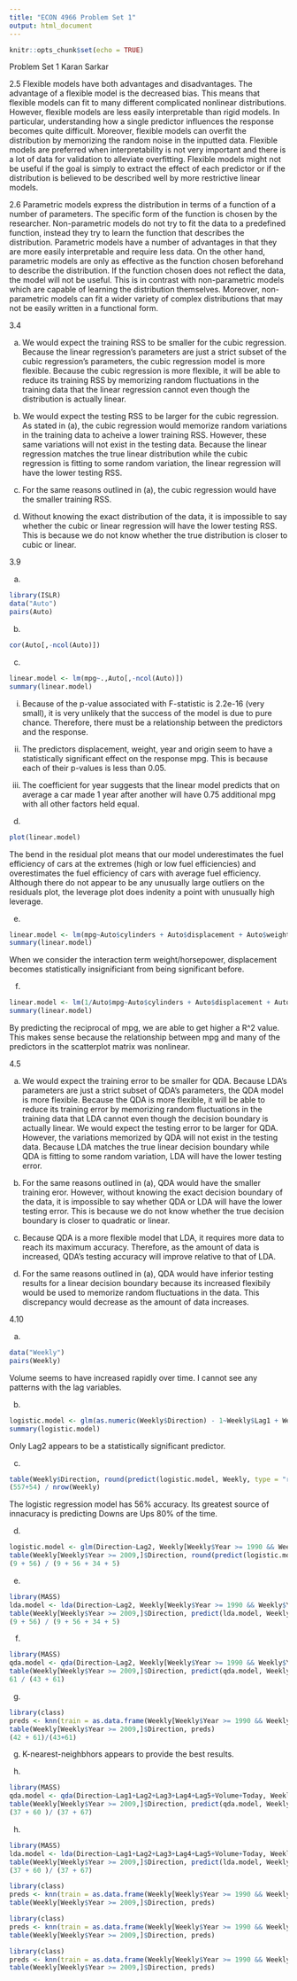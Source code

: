 ```yaml
---
title: "ECON 4966 Problem Set 1"
output: html_document
---
```


```r
knitr::opts_chunk$set(echo = TRUE)
```

Problem Set 1
Karan Sarkar

2.5
Flexible models have both advantages and disadvantages. The advantage of a flexible model is the decreased bias. This means that flexible models can fit to many different complicated nonlinear distributions. However, flexible models are less easily interpretable than rigid models. In particular, understanding how a single predictor influences the response becomes quite difficult. Moreover, flexible models can overfit the distribution by memorizing the random noise in the inputted data.  Flexible models are preferred when interpretability is not very important and there is a lot of data for validation to alleviate overfitting. Flexible models might not be useful if the goal is simply to extract the effect of each predictor or if the distribution is believed to be described well by more restrictive linear models.

2.6
Parametric models express the distribution in terms of a function of a number of parameters. The specific form of the function is chosen by the researcher. Non-parametric models do not try to fit the data to a predefined function, instead they try to learn the function that describes the distribution. Parametric models have a number of advantages in that they are more easily interpretable and require less data. On the other hand, parametric models are only as effective as the function chosen beforehand to describe the distribution. If the function chosen does not reflect the data, the model will not be useful. This is in contrast with non-parametric models which are capable of learning the distribution themselves. Moreover, non-parametric models can fit a wider variety of complex distributions that may not be easily written in a functional form.

3.4

(a) We would expect the training RSS to be smaller for the cubic regression. Because the linear regression's parameters are just a strict subset of the cubic regression's parameters, the cubic regression model is more flexible. Because the cubic regression is more flexible, it will be able to reduce its training RSS by memorizing random fluctuations in the training data that the linear regression cannot even though the distribution is actually linear.

(b) We would expect the testing RSS to be larger for the cubic regression. As stated in (a), the cubic regression would memorize random variations in the training data to acheive a lower training RSS. However, these same variations will not exist in the testing data. Because the linear regression matches the true linear distribution while the cubic regression is fitting to some random variation, the linear regression will have the lower testing RSS.

(c) For the same reasons outlined in (a), the cubic regression would have the smaller training RSS.

(d) Without knowing the exact distribution of the data, it is impossible to say whether the cubic or linear regression will have the lower testing RSS. This is because we do not know whether the true distribution is closer to cubic or linear.

3.9

(a)
```r
library(ISLR)
data("Auto")
pairs(Auto)
```

(b)
```r
cor(Auto[,-ncol(Auto)])
```

(c)
```r
linear.model <- lm(mpg~.,Auto[,-ncol(Auto)])
summary(linear.model)
```

i. Because of the p-value associated with F-statistic is 2.2e-16 (very small), it is very unlikely that the success of the model is due to pure chance. Therefore, there must be a relationship between the predictors and the response.


ii. The predictors displacement, weight, year and origin seem to have a statistically significant effect on the response mpg. This is because each of their p-values is less than 0.05.

iii. The coefficient for year suggests that the linear model predicts that on average a car made 1 year after another will have 0.75 additional mpg with all other factors held equal.

(d) 
```r
plot(linear.model)
```
The bend in the residual plot means that our model underestimates the fuel efficiency of cars at the extremes (high or low fuel efficiencies) and overestimates the fuel efficiency of cars with average fuel efficiency. Although there do not appear to be any unusually large outliers on the residuals plot, the leverage plot does indenity a point with unusually high leverage.

(e)
```r
linear.model <- lm(mpg~Auto$cylinders + Auto$displacement + Auto$weight + Auto$acceleration + Auto$year + Auto$origin + Auto$weight:Auto$horsepower + Auto$horsepower ,Auto)
summary(linear.model)
```
When we consider the interaction term weight/horsepower, displacement becomes statistically insignificiant from being significant before.

(f)
```r
linear.model <- lm(1/Auto$mpg~Auto$cylinders + Auto$displacement + Auto$weight + Auto$acceleration + Auto$year + Auto$origin + Auto$horsepower ,Auto)
summary(linear.model)
```
By predicting the reciprocal of mpg, we are able to get higher a R^2 value. This makes sense because the relationship between mpg and many of the predictors in the scatterplot matrix was nonlinear.

4.5

(a) We would expect the training error to be smaller for QDA. Because LDA's parameters are just a strict subset of QDA's parameters, the QDA model is more flexible. Because the QDA is more flexible, it will be able to reduce its training error by memorizing random fluctuations in the training data that LDA cannot even though the decision boundary is actually linear. We would expect the testing error to be larger for QDA.  However, the variations memorized by QDA will not exist in the testing data. Because LDA matches the true linear decision boundary while QDA is fitting to some random variation, LDA will have the lower testing error.

(b) For the same reasons outlined in (a), QDA would have the smaller training eror. However, without knowing the exact decision boundary of the data, it is impossible to say whether QDA or LDA will have the lower testing error. This is because we do not know whether the true decision boundary is closer to quadratic or linear.

(c) Because QDA is a more flexible model that LDA, it requires more data to reach its maximum accuracy. Therefore, as the amount of data is increased, QDA's testing accuracy will improve relative to that of LDA.

(d)  For the same reasons outlined in (a), QDA would have inferior testing results for a linear decision boundary because its increased flexibily would be used to memorize random fluctuations in the data. This discrepancy would decrease as the amount of data increases.

4.10

(a)
```r
data("Weekly")
pairs(Weekly)
```
Volume seems to have increased rapidly over time. I cannot see any patterns with the lag variables.

(b)
```r
logistic.model <- glm(as.numeric(Weekly$Direction) - 1~Weekly$Lag1 + Weekly$Lag2 + Weekly$Lag3 + Weekly$Lag4 + Weekly$Lag5 + Weekly$Volume, Weekly, family = binomial())
summary(logistic.model)
```
Only Lag2 appears to be a statistically significant predictor.

(c)
```r
table(Weekly$Direction, round(predict(logistic.model, Weekly, type = "response")))
(557+54) / nrow(Weekly)
```
The logistic regression model has 56% accuracy. Its greatest source of innacuracy is predicting Downs are Ups 80% of the time.

(d)
```r
logistic.model <- glm(Direction~Lag2, Weekly[Weekly$Year >= 1990 && Weekly$Year <= 2008,], family = binomial())
table(Weekly[Weekly$Year >= 2009,]$Direction, round(predict(logistic.model, Weekly[Weekly$Year >= 2009,], type = "response")))
(9 + 56) / (9 + 56 + 34 + 5)
```

(e)
```r
library(MASS)
lda.model <- lda(Direction~Lag2, Weekly[Weekly$Year >= 1990 && Weekly$Year <= 2008,], family = binomial())
table(Weekly[Weekly$Year >= 2009,]$Direction, predict(lda.model, Weekly[Weekly$Year >= 2009,])$class)
(9 + 56) / (9 + 56 + 34 + 5)
```

(f)
```r
library(MASS)
qda.model <- qda(Direction~Lag2, Weekly[Weekly$Year >= 1990 && Weekly$Year <= 2008,], family = binomial())
table(Weekly[Weekly$Year >= 2009,]$Direction, predict(qda.model, Weekly[Weekly$Year >= 2009,])$class)
61 / (43 + 61)
```

(g)
```r
library(class)
preds <- knn(train = as.data.frame(Weekly[Weekly$Year >= 1990 && Weekly$Year <= 2008,]$Lag2), test = as.data.frame(Weekly[Weekly$Year >= 2009,]$Lag2), cl = Weekly[Weekly$Year >= 1990 && Weekly$Year <= 2008,]$Direction, k = 1)
table(Weekly[Weekly$Year >= 2009,]$Direction, preds)
(42 + 61)/(43+61)
```

(g)
K-nearest-neighbhors appears to provide the best results.

(h)
```r
library(MASS)
qda.model <- qda(Direction~Lag1+Lag2+Lag3+Lag4+Lag5+Volume+Today, Weekly[Weekly$Year >= 1990 && Weekly$Year <= 2008,], family = binomial())
table(Weekly[Weekly$Year >= 2009,]$Direction, predict(qda.model, Weekly[Weekly$Year >= 2009,])$class)
(37 + 60 )/ (37 + 67)
```

(h)
```r
library(MASS)
lda.model <- lda(Direction~Lag1+Lag2+Lag3+Lag4+Lag5+Volume+Today, Weekly[Weekly$Year >= 1990 && Weekly$Year <= 2008,], family = binomial())
table(Weekly[Weekly$Year >= 2009,]$Direction, predict(lda.model, Weekly[Weekly$Year >= 2009,])$class)
(37 + 60 )/ (37 + 67)
```


```r
library(class)
preds <- knn(train = as.data.frame(Weekly[Weekly$Year >= 1990 && Weekly$Year <= 2008,]$Lag2), test = as.data.frame(Weekly[Weekly$Year >= 2009,]$Lag2), cl = Weekly[Weekly$Year >= 1990 && Weekly$Year <= 2008,]$Direction, k = 2)
table(Weekly[Weekly$Year >= 2009,]$Direction, preds)
```


```r
library(class)
preds <- knn(train = as.data.frame(Weekly[Weekly$Year >= 1990 && Weekly$Year <= 2008,]$Lag2), test = as.data.frame(Weekly[Weekly$Year >= 2009,]$Lag2), cl = Weekly[Weekly$Year >= 1990 && Weekly$Year <= 2008,]$Direction, k = 5)
table(Weekly[Weekly$Year >= 2009,]$Direction, preds)
```



```r
library(class)
preds <- knn(train = as.data.frame(Weekly[Weekly$Year >= 1990 && Weekly$Year <= 2008,]$Lag2), test = as.data.frame(Weekly[Weekly$Year >= 2009,]$Lag2), cl = Weekly[Weekly$Year >= 1990 && Weekly$Year <= 2008,]$Direction, k = 10)
table(Weekly[Weekly$Year >= 2009,]$Direction, preds)
```

